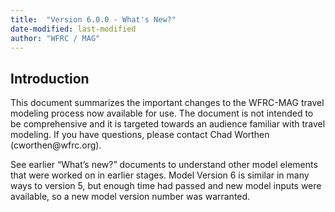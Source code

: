 ```yaml
---
title:  "Version 6.0.0 - What's New?"
date-modified: last-modified
author: "WFRC / MAG"
---
```


## Introduction
This document summarizes the important changes to the WFRC-MAG travel modeling process now available for use. The document is not intended to be comprehensive and it is targeted towards an audience familiar with travel modeling. If you have questions, please contact Chad Worthen (cworthen@wfrc.org).

See earlier “What’s new?” documents to understand other model elements that were worked on in earlier stages. Model Version 6 is similar in many ways to version 5, but enough time had passed and new model inputs were available, so a new model version number was warranted.
